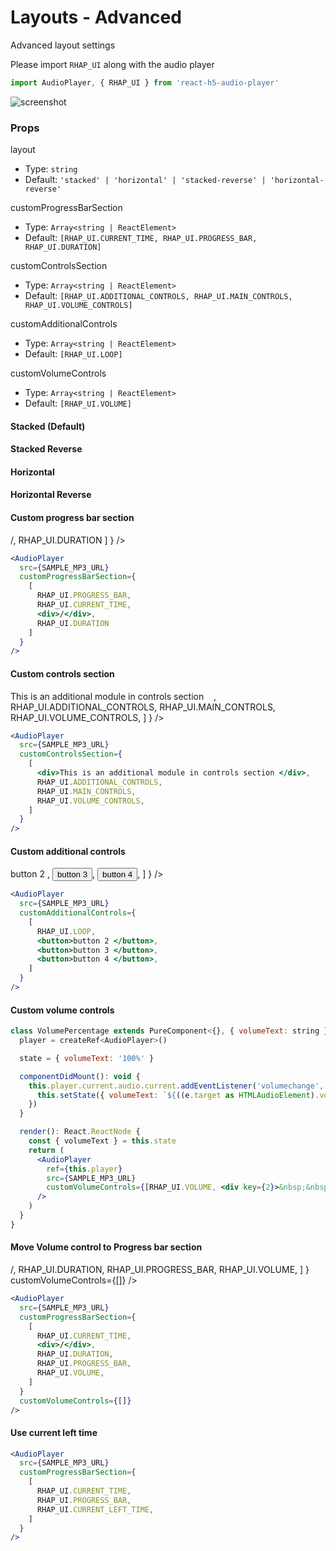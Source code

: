 
<Meta title="Layouts - Advanced" component={AudioPlayer} />

# Layouts - Advanced

Advanced layout settings

Please import `RHAP_UI` along with the audio player

```js
import AudioPlayer, { RHAP_UI } from 'react-h5-audio-player'
```

![screenshot](https://raw.githubusercontent.com/lhz516/react-h5-audio-player/master/assets/advanced-layout.png)

### Props

layout

- Type: `string`
- Default: `'stacked' | 'horizontal' | 'stacked-reverse' | 'horizontal-reverse'`

customProgressBarSection

- Type: `Array<string | ReactElement>`
- Default: `[RHAP_UI.CURRENT_TIME, RHAP_UI.PROGRESS_BAR, RHAP_UI.DURATION]`

customControlsSection

- Type: `Array<string | ReactElement>`
- Default: `[RHAP_UI.ADDITIONAL_CONTROLS, RHAP_UI.MAIN_CONTROLS, RHAP_UI.VOLUME_CONTROLS]`

customAdditionalControls

- Type: `Array<string | ReactElement>`
- Default: `[RHAP_UI.LOOP]`

customVolumeControls

- Type: `Array<string | ReactElement>`
- Default: `[RHAP_UI.VOLUME]`

#### Stacked (Default)

<Preview>
  <Story name="Stacked">
    <AudioPlayer src={SAMPLE_MP3_URL} />
  </Story>
</Preview>

#### Stacked Reverse

<Preview>
  <Story name="Stacked Reverse">
    <AudioPlayer src={SAMPLE_MP3_URL} layout="stacked-reverse" />
  </Story>
</Preview>

#### Horizontal

<Preview>
  <Story name="Horizontal">
    <AudioPlayer src={SAMPLE_MP3_URL} layout="horizontal" />
  </Story>
</Preview>

#### Horizontal Reverse

<Preview>
  <Story name="Horizontal Reverse">
    <AudioPlayer src={SAMPLE_MP3_URL} layout="horizontal-reverse" />
  </Story>
</Preview>

#### Custom progress bar section

<Story name="Custom progress bar section">
  <AudioPlayer
    src={SAMPLE_MP3_URL}
    customProgressBarSection={
      [
        RHAP_UI.PROGRESS_BAR,
        RHAP_UI.CURRENT_TIME,
        <div>/</div>,
        RHAP_UI.DURATION
      ]
    }
  />
</Story>

```jsx
<AudioPlayer
  src={SAMPLE_MP3_URL}
  customProgressBarSection={
    [
      RHAP_UI.PROGRESS_BAR,
      RHAP_UI.CURRENT_TIME,
      <div>/</div>,
      RHAP_UI.DURATION
    ]
  }
/>
```

#### Custom controls section

<Story name="Custom controls section">
  <AudioPlayer
    src={SAMPLE_MP3_URL}
    customControlsSection={
      [
        <div>This is an additional module in controls section&nbsp;&nbsp;&nbsp;&nbsp;</div>,
        RHAP_UI.ADDITIONAL_CONTROLS,
        RHAP_UI.MAIN_CONTROLS,
        RHAP_UI.VOLUME_CONTROLS,
      ]
    }
  />
</Story>

```jsx
<AudioPlayer
  src={SAMPLE_MP3_URL}
  customControlsSection={
    [
      <div>This is an additional module in controls section </div>,
      RHAP_UI.ADDITIONAL_CONTROLS,
      RHAP_UI.MAIN_CONTROLS,
      RHAP_UI.VOLUME_CONTROLS,
    ]
  }
/>
```

#### Custom additional controls

<Story name="Custom additional controls">
  <AudioPlayer
    src={SAMPLE_MP3_URL}
    customAdditionalControls={
      [
        RHAP_UI.LOOP,
        <button>button 2 </button>,
        <button>button 3 </button>,
        <button>button 4 </button>,
      ]
    }
  />
</Story>

```jsx
<AudioPlayer
  src={SAMPLE_MP3_URL}
  customAdditionalControls={
    [
      RHAP_UI.LOOP,
      <button>button 2 </button>,
      <button>button 3 </button>,
      <button>button 4 </button>,
    ]
  }
/>
```

#### Custom volume controls

<Story name="Custom volume controls">
  <VolumePercentage />
</Story>

```jsx
class VolumePercentage extends PureComponent<{}, { volumeText: string }> {
  player = createRef<AudioPlayer>()

  state = { volumeText: '100%' }

  componentDidMount(): void {
    this.player.current.audio.current.addEventListener('volumechange', (e) => {
      this.setState({ volumeText: `${((e.target as HTMLAudioElement).volume * 100).toFixed(0)}%` })
    })
  }

  render(): React.ReactNode {
    const { volumeText } = this.state
    return (
      <AudioPlayer
        ref={this.player}
        src={SAMPLE_MP3_URL}
        customVolumeControls={[RHAP_UI.VOLUME, <div key={2}>&nbsp;&nbsp;{volumeText}</div>]}
      />
    )
  }
}
```
#### Move Volume control to Progress bar section

<Story name="Move Volume control to Progress bar section">
  <AudioPlayer
    src={SAMPLE_MP3_URL}
    customProgressBarSection={
      [
        RHAP_UI.CURRENT_TIME,
        <div>/</div>,
        RHAP_UI.DURATION,
        RHAP_UI.PROGRESS_BAR,
        RHAP_UI.VOLUME,
      ]
    }
    customVolumeControls={[]}
  />
</Story>

```jsx
<AudioPlayer
  src={SAMPLE_MP3_URL}
  customProgressBarSection={
    [
      RHAP_UI.CURRENT_TIME,
      <div>/</div>,
      RHAP_UI.DURATION,
      RHAP_UI.PROGRESS_BAR,
      RHAP_UI.VOLUME,
    ]
  }
  customVolumeControls={[]}
/>
```

#### Use current left time

<Story name="Use current left time">
  <AudioPlayer
    src={SAMPLE_MP3_URL}
    customProgressBarSection={
      [
        RHAP_UI.CURRENT_TIME,
        RHAP_UI.PROGRESS_BAR,
        RHAP_UI.CURRENT_LEFT_TIME,
      ]
    }
  />
</Story>

```jsx
<AudioPlayer
  src={SAMPLE_MP3_URL}
  customProgressBarSection={
    [
      RHAP_UI.CURRENT_TIME,
      RHAP_UI.PROGRESS_BAR,
      RHAP_UI.CURRENT_LEFT_TIME,
    ]
  }
/>
```
